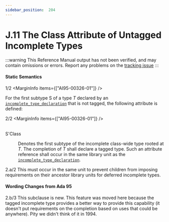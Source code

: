 ```yaml
---
sidebar_position:  204
---
```


# J.11 The Class Attribute of Untagged Incomplete Types

:::warning
This Reference Manual output has not been verified,
and may contain omissions or errors.
Report any problems on the [tracking issue](https://github.com/ada-lang-io/ada-lang-io/issues/20)
:::



#### Static Semantics

<MarginText>1/2</MarginText>
<MarginInfo items={["AI95-00326-01"]} />
<p>For the first subtype S of a type <em>T</em> declared by an <code><a href="../AA-3/AA-3.10#S0085">incomplete_type_declaration</a></code> that is not tagged, the following attribute is defined: <br /></p>

<MarginText>2/2</MarginText>
<MarginInfo items={["AI95-00326-01"]} />
<dt><br/>S'Class </dt>
<dl>
<dd>Denotes the first subtype of the incomplete class-wide type rooted at <em>T</em>. The completion of <em>T</em> shall declare a tagged type. Such an attribute reference shall occur in the same library unit as the <code><a href="../AA-3/AA-3.10#S0085">incomplete_type_declaration</a></code>. <br /></dd>
</dl>
<AnnotatedOnly>
<MarginText>2.a/2</MarginText>
<MarginInfo items={["AI95-00326-01"]} />
<Admonition type="aarm" aarm="reason">
<strong></strong>This must occur in the same unit to prevent children from imposing requirements on their ancestor library units for deferred incomplete types. <br />
</Admonition>
</AnnotatedOnly>

<AnnotatedOnly>

#### Wording Changes from Ada 95

</AnnotatedOnly>
<AnnotatedOnly>
<MarginText>2.b/3</MarginText>
<MarginInfo items={["AI95-00326-01", "AI05-0299-1"]} />
<Admonition type="aarm" aarm="note">
This subclause is new. This feature was moved here because the tagged incomplete type provides a better way to provide this capability (it doesn't put requirements on the completion based on uses that could be anywhere). Pity we didn't think of it in 1994. <br />
</Admonition>
</AnnotatedOnly>

